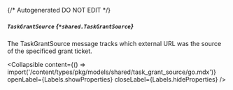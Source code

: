 {/* Autogenerated DO NOT EDIT  */}

##### `TaskGrantSource` *{`*shared.TaskGrantSource`}*
The TaskGrantSource message tracks which external URL was the source of the specificed grant ticket.

<Collapsible content={() => import('/content/types/pkg/models/shared/task_grant_source/go.mdx')} openLabel={Labels.showProperties} closeLabel={Labels.hideProperties} />



